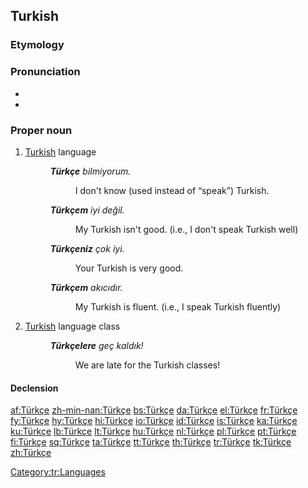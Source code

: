 ==Turkish==

===Etymology===
{{suffix|Türk|çe|lang=tr}}

===Pronunciation===
* {{IPA|[ˈt̪yɾktʃe]|lang=tr}}
* {{audio|Turkce.ogg}}

===Proper noun===
{{head|tr|proper noun}}

# [[Turkish]] language
#: '''''Türkçe''' bilmiyorum.''
#:: I don't know (used instead of “speak”) Turkish.
#: '''''Türkçem''' iyi değil.''
#:: My Turkish isn't good. (i.e., I don't speak Turkish well)
#: '''''Türkçeniz''' çok iyi.''
#:: Your Turkish is very good.
#: '''''Türkçem''' akıcıdır.''
#:: My Turkish is fluent. (i.e., I speak Turkish fluently)
# [[Turkish]] language class
#: '''''Türkçelere''' geç kaldık!''
#:: We are late for the Turkish classes!

====Declension====
{{tr-noun-v|e|poss=+}}

[[Category:tr:Languages]]

[[af:Türkçe]]
[[zh-min-nan:Türkçe]]
[[bs:Türkçe]]
[[da:Türkçe]]
[[el:Türkçe]]
[[fr:Türkçe]]
[[fy:Türkçe]]
[[hy:Türkçe]]
[[hi:Türkçe]]
[[io:Türkçe]]
[[id:Türkçe]]
[[is:Türkçe]]
[[ka:Türkçe]]
[[ku:Türkçe]]
[[lb:Türkçe]]
[[lt:Türkçe]]
[[hu:Türkçe]]
[[nl:Türkçe]]
[[pl:Türkçe]]
[[pt:Türkçe]]
[[fi:Türkçe]]
[[sq:Türkçe]]
[[ta:Türkçe]]
[[tt:Türkçe]]
[[th:Türkçe]]
[[tr:Türkçe]]
[[tk:Türkçe]]
[[zh:Türkçe]]